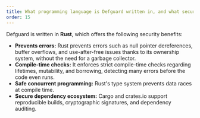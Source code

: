 ```yaml
---
title: What programming language is Defguard written in, and what security benefits does it offer?
order: 15
---
```


Defguard is written in **Rust**, which offers the following security benefits:

* **Prevents errors:** Rust prevents errors such as null pointer dereferences, buffer overflows, and use-after-free issues thanks to its ownership system, without the need for a garbage collector.
* **Compile-time checks:** It enforces strict compile-time checks regarding lifetimes, mutability, and borrowing, detecting many errors before the code even runs.
* **Safe concurrent programming:** Rust's type system prevents data races at compile time.
* **Secure dependency ecosystem:** Cargo and crates.io support reproducible builds, cryptographic signatures, and dependency auditing.
